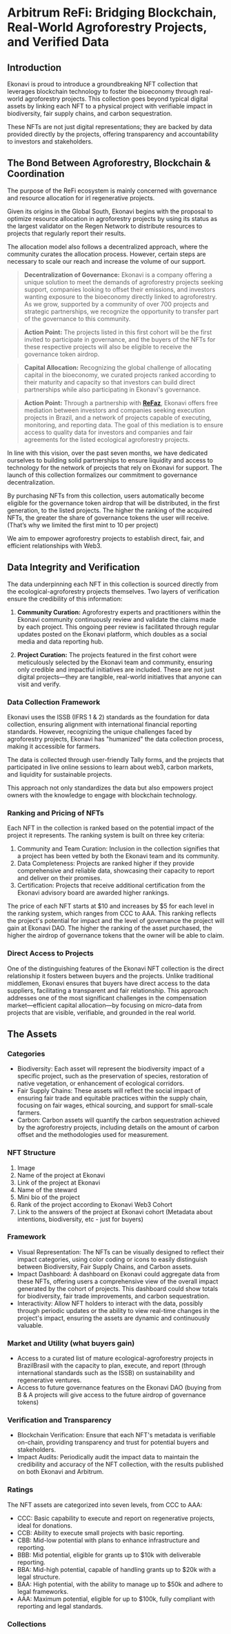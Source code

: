 
# Arbitrum ReFi: Bridging Blockchain, Real-World Agroforestry Projects, and Verified Data

## Introduction

Ekonavi is proud to introduce a groundbreaking NFT collection that leverages blockchain technology to foster the bioeconomy through real-world agroforestry projects. This collection goes beyond typical digital assets by linking each NFT to a physical project with verifiable impact in biodiversity, fair supply chains, and carbon sequestration. 

These NFTs are not just digital representations; they are backed by data provided directly by the projects, offering transparency and accountability to investors and stakeholders.

## The Bond Between Agroforestry, Blockchain & Coordination

The purpose of the ReFi ecosystem is mainly concerned with governance and resource allocation for irl regenerative projects.

Given its origins in the Global South, Ekonavi begins with the proposal to optimize resource allocation in agroforestry projects by using its status as the largest validator on the Regen Network to distribute resources to projects that regularly report their results.

The allocation model also follows a decentralized approach, where the community curates the allocation process. However, certain steps are necessary to scale our reach and increase the volume of our support.

> **Decentralization of Governance:** Ekonavi is a company offering a unique solution to meet the demands of agroforestry projects seeking support, companies looking to offset their emissions, and investors wanting exposure to the bioeconomy directly linked to agroforestry. As we grow, supported by a community of over 700 projects and strategic partnerships, we recognize the opportunity to transfer part of the governance to this community.

> **Action Point:** The projects listed in this first cohort will be the first invited to participate in governance, and the buyers of the NFTs for these respective projects will also be eligible to receive the governance token airdrop.

> **Capital Allocation:** Recognizing the global challenge of allocating capital in the bioeconomy, we curated projects ranked according to their maturity and capacity so that investors can build direct partnerships while also participating in Ekonavi's governance.

> **Action Point:** Through a partnership with **[ReFaz](https://refaz.xyz)**, Ekonavi offers free mediation between investors and companies seeking execution projects in Brazil, and a network of projects capable of executing, monitoring, and reporting data. The goal of this mediation is to ensure access to quality data for investors and companies and fair agreements for the listed ecological agroforestry projects.

In line with this vision, over the past seven months, we have dedicated ourselves to building solid partnerships to ensure liquidity and access to technology for the network of projects that rely on Ekonavi for support. The launch of this collection formalizes our commitment to governance decentralization.

By purchasing NFTs from this collection, users automatically become eligible for the governance token airdrop that will be distributed, in the first generation, to the listed projects. The higher the ranking of the acquired NFTs, the greater the share of governance tokens the user will receive. (That’s why we limited the first mint to 10 per project)

We aim to empower agroforestry projects to establish direct, fair, and efficient relationships with Web3.

## Data Integrity and Verification

The data underpinning each NFT in this collection is sourced directly from the ecological-agroforestry projects themselves. Two layers of verification ensure the credibility of this information:  

1. **Community Curation:** Agroforestry experts and practitioners within the Ekonavi community continuously review and validate the claims made by each project. This ongoing peer review is facilitated through regular updates posted on the Ekonavi platform, which doubles as a social media and data reporting hub.  

2. **Project Curation:** The projects featured in the first cohort were meticulously selected by the Ekonavi team and community, ensuring only credible and impactful initiatives are included. These are not just digital projects—they are tangible, real-world initiatives that anyone can visit and verify.

### Data Collection Framework

Ekonavi uses the ISSB (IFRS 1 & 2) standards as the foundation for data collection, ensuring alignment with international financial reporting standards. However, recognizing the unique challenges faced by agroforestry projects, Ekonavi has "humanized" the data collection process, making it accessible for farmers. 

The data is collected through user-friendly Tally forms, and the projects that participated in live online sessions to learn about web3, carbon markets, and liquidity for sustainable projects. 

This approach not only standardizes the data but also empowers project owners with the knowledge to engage with blockchain technology.

### Ranking and Pricing of NFTs

Each NFT in the collection is ranked based on the potential impact of the project it represents. The ranking system is built on three key criteria:  

1. Community and Team Curation: Inclusion in the collection signifies that a project has been vetted by both the Ekonavi team and its community.  
2. Data Completeness: Projects are ranked higher if they provide comprehensive and reliable data, showcasing their capacity to report and deliver on their promises.  
3. Certification: Projects that receive additional certification from the Ekonavi advisory board are awarded higher rankings.

The price of each NFT starts at $10 and increases by $5 for each level in the ranking system, which ranges from CCC to AAA. This ranking reflects the project's potential for impact and the level of governance the project will gain at Ekonavi DAO. The higher the ranking of the asset purchased, the higher the airdrop of governance tokens that the owner will be able to claim.

### Direct Access to Projects

One of the distinguishing features of the Ekonavi NFT collection is the direct relationship it fosters between buyers and the projects. Unlike traditional middlemen, Ekonavi ensures that buyers have direct access to the data suppliers, facilitating a transparent and fair relationship. This approach addresses one of the most significant challenges in the compensation market—efficient capital allocation—by focusing on micro-data from projects that are visible, verifiable, and grounded in the real world.

## The Assets

###  **Categories** 

   - Biodiversity: Each asset will represent the biodiversity impact of a specific project, such as the preservation of species, restoration of native vegetation, or enhancement of ecological corridors.  
   - Fair Supply Chains: These assets will reflect the social impact of ensuring fair trade and equitable practices within the supply chain, focusing on fair wages, ethical sourcing, and support for small-scale farmers.  
   - Carbon: Carbon assets will quantify the carbon sequestration achieved by the agroforestry projects, including details on the amount of carbon offset and the methodologies used for measurement.

### NFT Structure

1. Image  
2. Name of the project at Ekonavi   
3. Link of the project at Ekonavi  
4. Name of the steward  
5. Mini bio of the project  
6. Rank of the project according to Ekonavi Web3 Cohort  
7. Link to the answers of the project at Ekonavi cohort (Metadata about intentions, biodiversity, etc - just for buyers)

### Framework

   - Visual Representation: The NFTs can be visually designed to reflect their impact categories, using color coding or icons to easily distinguish between Biodiversity, Fair Supply Chains, and Carbon assets.  
   - Impact Dashboard: A dashboard on Ekonavi could aggregate data from these NFTs, offering users a comprehensive view of the overall impact generated by the cohort of projects. This dashboard could show totals for biodiversity, fair trade improvements, and carbon sequestration.  
   - Interactivity: Allow NFT holders to interact with the data, possibly through periodic updates or the ability to view real-time changes in the project's impact, ensuring the assets are dynamic and continuously valuable.

### Market and Utility (what buyers gain)

   - Access to a curated list of mature ecological-agroforestry projects in BrazilBrasil with the capacity to plan, execute, and report (through international standards such as the ISSB) on sustainability and regenerative ventures.  
   - Access to future governance features on the Ekonavi DAO (buying from B & A projects will give access to the future airdrop of governance tokens)

###  **Verification and Transparency**

   - Blockchain Verification: Ensure that each NFT's metadata is verifiable on-chain, providing transparency and trust for potential buyers and stakeholders.  
   - Impact Audits: Periodically audit the impact data to maintain the credibility and accuracy of the NFT collection, with the results published on both Ekonavi and Arbitrum.

### Ratings

The NFT assets are categorized into seven levels, from CCC to AAA:  
- CCC: Basic capability to execute and report on regenerative projects, ideal for donations.  
- CCB: Ability to execute small projects with basic reporting.  
- CBB: Mid-low potential with plans to enhance infrastructure and reporting.  
- BBB: Mid potential, eligible for grants up to $10k with deliverable reporting.  
- BBA: Mid-high potential, capable of handling grants up to $20k with a legal structure.  
- BAA: High potential, with the ability to manage up to $50k and adhere to legal frameworks.  
- AAA: Maximum potential, eligible for up to $100k, fully compliant with reporting and legal standards.

### Collections


<CollectionInfo 
name="ReFloresta PE - Ekonavi" 
description="In the State of Pernambuco, Brazil, the reFloresta initiative bridges the need of the urban life and the production of healthy food in a AgroForest system. With a high capacity to report impact data and execute food, carbon and general sustainability projects."
production="Umburana de cheiro, Pau brasil, Jabuticaba de porco, Itapicuru preto, Caroba do mato, Caatinga de pouco, Pau ferro, Angelim doce, Oiti mirim, Sibipiruna, Pau pombo, Ingá de metro, Canafístula, Aroeirinha, Angico preto."
coverImage="https://imagedelivery.net/Zup8WBbIN5Thd9Z4UDwdTA/e8a84b4f-2824-44f7-da31-b12c76449d00/instagram"
nftImage="AAA.png"
supply="10"
/>

<CollectionInfo 
name="Sítio Agroecológico Haribol" 
description="Our main objective is to preserve and rebuild the spaces of this place, presenting regenerative proposals for living in integration with nature, proposing racialized education and quilombismo as a guide and format for our activities. We build technologies and knowledge that also permeate, in addition to Agroecology and Permaculture, Quilombo Farming, Traditional and Ancestral Agriculture, anti-racism, and feminism. We are for connections in networks that foster cultural diversity and biodiversity."
production="Eucalipto Globus, Castanheira, Chacrona, Mamão, Acerola, Feijão Andu, Fruta Pão, Amoreira, Bananas Uvaia, Algodão, Urucum, Graviola, Fruta do sábia, Abacateiro, Pitaya, Manga, Maracujá doce, Ameixa amarela do cerrado."
coverImage="https://imagedelivery.net/Zup8WBbIN5Thd9Z4UDwdTA/9d65881d-d32d-4f08-49d3-49a8deb38900/instagram"
nftImage="AAA.png"
supply="10"/>

<CollectionInfo 
name="IVISAM - Instituto Vida em Sintropia da Amazônia" 
description="In the State of Pará, Ivisam aims to contribute to the well-being of communities through practical activities of self-organization and syntropy, replicating natural processes that allow the maintenance of life, based on the principles of Permaculture."
production="Açaí, Cacau, Maranhoto, Banana, Castanha do Pará, Andiroba, Uxi, MangostãoMangustão, Rambutã, Cupuaçu, Café, Cedro, Angelim, Mogno africano, Mogno brasileiro, Pupunha, Caju do mato, Laranja, Limão, Goiaba, Bacuri, Manga, Pimenta do reino, Mamão, Jatobá, Quiabo, Melancia, Macaxeira, Açafrão, Coentro, Feijão, Milho."
coverImage="https://www.facebook.com/photo/?fbid=691980259634747&set=a.624261296406644"
nftImage="AAA.png"
supply="10"/>

<CollectionInfo 
name="Campo Verde da Lagoa" 
description="In the State of Ceará, northeast region of Brazil, we are a family that has been taking care of agroforestry systems with a focus on free-range chickens and stingless bees. Our purpose is to promote biodiversity, soil nutrition and food production in the Lagoa de Dentro area in Beberibe - CE. The exchange of knowledge and connections between people has been our path in search of the dissemination of knowledge. We are open to visits and research. We were awarded the seedling nursery in the Ekonavi contest in the first edition!"
production="bananeira, moringa, leucena, urucum, sabia, umbu, angico, catingueira, jurema,  goiaba, limão, laranja, cajácaja, pitanga, pitomba, siriguela, cajarana, tangerina, mutre, margaridãomargaridao, acerola, graviola, cedro, ipe, jacaranda, crajiru, hortela, penicilina, boldo, cheiro verde, couve."
coverImage="https://imagedelivery.net/Zup8WBbIN5Thd9Z4UDwdTA/4ff75cec-c809-4653-f813-62a50f083e00/instagram"
nftImage="AAA.png"
supply="10"/>

<CollectionInfo 
name="Oca Terravila Global" 
description="Mixing art, Agroforestry and a decentralized management system OCA TerraVila is an experiment that has been successful by offering experimenters the freedom to produce their own sustenance. Without having a centralizing authority. The legacy models leave a gap that cannot be filled. The proposal presented is for access and not possession. Collaborators can be transitory, temporary and 'permanent' because the transience of life is a fact."
production="Urucum, Graviola, Oiti, Jacarandá, Jatobá, Caju, Gueiroba, Leucena, Laranja Lima, Aroeira, Gonçaleiro, Pequi, Manga, Coco, Caju, Ciriguela, Café, Laranja, Limão, Pitanga, Saboneteira, Goiaba, Capim Limão, Citronela, Chanana, Manjericão, Açafrão, Boldo, Boldo do Chile, Ora-pro-nobis, Pimenta, Mamão."
coverImage="https://imagedelivery.net/Zup8WBbIN5Thd9Z4UDwdTA/371ab33b-e6c0-46d5-3008-a59194cf3800/instagram"
nftImage="AAA.png"
supply="10"/>

<CollectionInfo 
name="Ponto Agroecológico Dente de Leão" 
description="A place in the middle of the Amazon rainforest, where we promote contact with the forest, BioConstruction techniques, Agroecology and Permaculture.  
The products and services at the AgroEcological point are here to show you how living with less is actually more, much more☺️"
production="Pupunha, Cafe, Pequi, Acerola, Citricus, xixa, Mamao, manga, pitanga, gioaba, acai, cacau, uvaia, amora, cupuaçu, banana, inga, acafrão cafe, feijao de porco, mamao, banana, acabaxi, pimenta, capim limao, amendoin, taioba, umbigo de banana, cafe, banananeiras, mamao, batata doce, taioba, acabaxi, capim limao, citronela, amendoim, acafrão, feijao de porco."
coverImage="https://imagedelivery.net/Zup8WBbIN5Thd9Z4UDwdTA/c9e81927-5b5d-4054-5aa3-9193e4b1ee00/public"
nftImage="AAA.png"
supply="10"/>

<CollectionInfo 
name="A Lot" 
description="In Minas Gerais, Brazil, Lot is a green occupation initiative on a peri-urban plot of land owned by a family from Florestal. During the pandemic, after the space was used by the Florestalse Agroecology Association - AFLORA to carry out its marketing activities, a seed was planted there. A collective effort to clean and organize the space began, which, supported by the Terra Fina collective, soon became a diversity of production systems: nursery, gardens, vegetable gardens, medicinal mandala, SAF, small farm, etc. Currently, the space is home to a biodiversity of plants, with a focus on medicinal and abundant plants, with a high potential for supplying food, medicines and organic matter."
production="Seriguela, Mangueira, Pitangueira, Jaca, Abacateiro, Acerola, Goiabeira, Amora, Ipê amarelo, Urucum, Ipê mirim, Moringa, Limão rosa, Mexerica, Laranja, Alecrim do Campo, Bananeira, Pimenta do reino, Beringela, Pimentão, Couve, Brócolis, Couve-flor, Tomate, Alecrim do campo, Espinheira Santa, Sálvia, Geranio, Terramicina,Hibisco/Vinagreira, Bálsamo, Mandioca, Milho, Batata doce, Amendoim"
coverImage="https://imagedelivery.net/Zup8WBbIN5Thd9Z4UDwdTA/0b1dc7b7-172b-4ab6-75f6-c3c044a74300/instagram"
nftImage="AAA.png"
supply="10"/>





<CollectionInfo 
name="Boa Ventura ReFi" 
description="Boa Ventura Farm is a space focused on multi-value projects (community, cultural, ecological and indicator-based), open to partnerships and volunteering. It is located in Cavalcante - GO, Chapada dos Veadeiros, in the microregion of northeastern Goiás, approximately 360 km from Brasília, the federal capital, and 560 km from Goiânia, the state capital. It is part of the northern portion of the APA - Pouso Alto Environmental Protection Area and borders the SHPCK - Kalunga Historical and Cultural Heritage Site."
production=""
coverImage="https://imagedelivery.net/Zup8WBbIN5Thd9Z4UDwdTA/814ffeec-c09c-4ec1-f433-d679143c1a00/instagram"
nftImage="AAA.png"
supply="10"/>


<CollectionInfo 
name="Liga Colaborativa dos Povos" 
coverImage="https://imagedelivery.net/Zup8WBbIN5Thd9Z4UDwdTA/5275f128-6af9-4862-f858-d1eaa18dd400/instagram"
description="With projects all over the region of MATOPIBA (region between the States of Maranhão, Tocantis, Piaui, and Bahia) Liga Colaborativa dos Povos is focused on creating the CORE infrastructure to create an inclusive, fair ReGeN platform based on Brazilian cultures, nature and technology. Many conversations are taking place and an ecosystem is being formed to help the League become WEB3. We are registering organizations and modeling the tools, data structure and instruments for holomidal cooperation to produce healthy food, protect territories and biodiversity in a great fraternal brotherhood that we are. Focus on the Light!"
production="Each project within the league has its own production."
nftImage="AAA.png"
supply="10"/>



<CollectionInfo 
name="Sitio Caminhante do Céu" 
coverImage="ttps://imagedelivery.net/Zup8WBbIN5Thd9Z4UDwdTA/01cca804-2395-41e8-a414-11e8f061d600/instagram"
description="Agroecological site located in the Serra da Mantiqueira, in the extreme south of Minas Gerais. Here we work with organic agriculture in an agroforestry system.  
A place open to visitors, for contemplating nature, waterfalls and camping with a direct bonfire, with a wonderful view of the Serra da Mantiqueira in the background."
production=""
nftImage="AAA.png"
supply="10"/>


<CollectionInfo 
name="Terra Mana - Agrofloresta do cerrado" 
coverImage="https://imagedelivery.net/Zup8WBbIN5Thd9Z4UDwdTA/53c1a65a-fc38-4205-69e6-a583815a6100/instagram"
description="Terramana brings the concept of abundance to the effort to produce food integrated with our biome and our food culture, while seeking to explore the various ways to make the most of this food, ensuring not only its abundance but also the minimum waste. Located on the outskirts of Brasília, in an area of ​​environmental and social vulnerability, Terramana works by adopting the principles of agroecology, agroforestry production, integration with the cerrado, rescue and planting of non-conventional food plants - PANC, artisanal food processing and the development of production networks with the local community. It has two organic certifications from the Biodynamic Institute - IBD for both primary production and agroindustry activity, which also has a Health Surveillance Registration."
production=""
nftImage="AAA.png"
supply="10"/>




<CollectionInfo 
name="Fazenda Mangalô" 
coverImage="https://imagedelivery.net/Zup8WBbIN5Thd9Z4UDwdTA/7d304b09-127e-459e-2dee-ed6185d17100/public"
description="In Minas Gerais, Brasil, Mangalô Farm innovates agroforestry by bringing cows in. We also work with coffee, fruits and vegetables. We seek fair trade through direct sales. We also have a nursery for seedling production and seek partnerships and projects for the restoration and implementation of SAFs in agroecological communities."
production=""
nftImage="AAA.png"
supply="10"/>


<CollectionInfo 
name="Borborema Network" 
description="We are the Aguiar family, we work with organic cotton production in agri-food consortiums, based on agroecology, native seeds, we are linked to the SPG Borborema Agroecology Network, we receive visits from elementary, high school, undergraduate and postgraduate students, we also have awareness-raising work for our visitors."
production=""
coverImage="https://imagedelivery.net/Zup8WBbIN5Thd9Z4UDwdTA/2f574c8a-b789-452c-d14c-b4b27f3ff700/instagram"
nftImage="AAA.png"
supply="10"/>


<CollectionInfo 
name="Agrosintropia" 
description="Agrosintropia has a multidisciplinary team of professionals with experience in planning, implementation, technical training, technical monitoring and development of agroforestry systems for production and/or environmental restoration purposes.  
With consolidated operations in several regions of the country and also abroad, the company has been building a large database with technical, operational and financial information that supports the development of our projects."
production=""
coverImage="https://imagedelivery.net/Zup8WBbIN5Thd9Z4UDwdTA/b8b1e065-2130-4c56-0a53-9b1ce9e8aa00/instagram"
nftImage="AAA.png"
supply="10"/>
